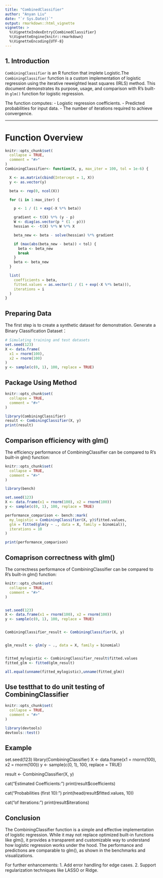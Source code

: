 ```yaml
---
title: "CombinedClassifier"
author: "Anyan Liu"
date: "`r Sys.Date()`"
output: rmarkdown::html_vignette
vignette: >
  %\VignetteIndexEntry{CombinedClassifier}
  %\VignetteEngine{knitr::rmarkdown}
  %\VignetteEncoding{UTF-8}
---
```


## 1. Introduction

`CombiningClassifier` is an R function that implete Logistic.The `CombiningClassifier` function is a custom implementation of logistic regression using the iterative reweighted least squares (IRLS) method. This document demonstrates its purpose, usage, and comparison with R's built-in `glm()` function for logistic regression.

The function computes:
- Logistic regression coefficients.
- Predicted probabilities for input data.
- The number of iterations required to achieve convergence.

---
# Function Overview
```r
knitr::opts_chunk$set(
  collapse = TRUE,
  comment = "#>"
)
CombiningClassifier<- function(X, y, max_iter = 100, tol = 1e-6) {

  X <- as.matrix(cbind(Intercept = 1, X))
  y <- as.vector(y)

  beta <- rep(0, ncol(X))

  for (i in 1:max_iter) {

    p <- 1 / (1 + exp(-X %*% beta))

    gradient <- t(X) %*% (y - p)
    W <- diag(as.vector(p * (1 - p)))
    hessian <- -t(X) %*% W %*% X

    beta_new <- beta - solve(hessian) %*% gradient

    if (max(abs(beta_new - beta)) < tol) {
      beta <- beta_new
      break
    }
    beta <- beta_new
  }

  list(
    coefficients = beta,
    fitted.values = as.vector(1 / (1 + exp(-X %*% beta))),
    iterations = i
  )
}
```


## Preparing Data

The first step is to create a synthetic dataset for demonstration.
Generate a Binary Classification Dataset：
```r

# Simulating training and test datasets
set.seed(123)  
X <- data.frame(
  x1 = rnorm(100),  
  x2 = rnorm(100)
)
y <- sample(c(0, 1), 100, replace = TRUE)  

```



##  Package Using Method
```r
knitr::opts_chunk$set(
  collapse = TRUE,
  comment = "#>"
)

library(CombiningClassifier)
result <- CombiningClassifier(X, y)
print(result)

```



##  Comparison efficiency with glm()
The efficiency performance of CombiningClassifier can be compared to R's built-in glm() function:
```r
knitr::opts_chunk$set(
  collapse = TRUE,
  comment = "#>"
)

library(bench)

set.seed(123)
X <- data.frame(x1 = rnorm(100), x2 = rnorm(100))
y <- sample(c(0, 1), 100, replace = TRUE)

performance_comparison <- bench::mark(
  my_logistic = CombiningClassifier(X, y)$fitted.values,
  glm = fitted(glm(y ~ ., data = X, family = binomial)),
  iterations = 10
)

print(performance_comparison)


```



##  Comaprison correctness with glm()
The correctness performance of CombiningClassifier can be compared to R's built-in glm() function:
```r
knitr::opts_chunk$set(
  collapse = TRUE,
  comment = "#>"
)


set.seed(123)
X <- data.frame(x1 = rnorm(100), x2 = rnorm(100))
y <- sample(c(0, 1), 100, replace = TRUE)


CombiningClassifier_result <- CombiningClassifier(X, y)


glm_result <- glm(y ~ ., data = X, family = binomial)


fitted_mylogistic <- CombiningClassifier_result$fitted.values
fitted_glm <- fitted(glm_result)

all.equal(unname(fitted_mylogistic),unname(fitted_glm))

```



## Use testthat to do unit testing of CombiningClassifier
```r
knitr::opts_chunk$set(
  collapse = TRUE,
  comment = "#>"
)

library(devtools)
devtools::test()

```

## Example
set.seed(123)
library(CombiningClassifier)
X <- data.frame(x1 = rnorm(100), x2 = rnorm(100))
y <- sample(c(0, 1), 100, replace = TRUE)

result <- CombiningClassifier(X, y)

cat("Estimated Coefficients:\n")
print(result$coefficients)

cat("\nFitted Probabilities (first 10):\n")
print(head(result$fitted.values, 10))

cat("\nNumber of Iterations:\n")
print(result$iterations)


## Conclusion
The CombiningClassifier function is a simple and effective implementation of logistic regression. While it may not replace optimized built-in functions like glm(), it provides a transparent and customizable way to understand how logistic regression works under the hood. The performance and predictions are comparable to glm(), as shown in the benchmarks and visualizations.

For further enhancements:
1. Add error handling for edge cases.
2. Support regularization techniques like LASSO or Ridge.
